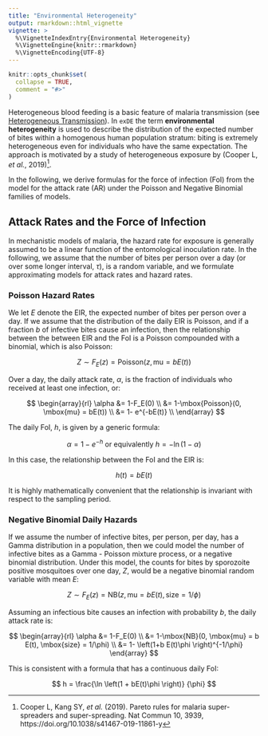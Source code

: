 ```yaml
---
title: "Environmental Heterogeneity"
output: rmarkdown::html_vignette
vignette: >
  %\VignetteIndexEntry{Environmental Heterogeneity}
  %\VignetteEngine{knitr::rmarkdown}
  %\VignetteEncoding{UTF-8}
---
```


```r
knitr::opts_chunk$set(
  collapse = TRUE,
  comment = "#>"
)
```

Heterogeneous blood feeding is a basic feature of malaria transmission (see [Heterogeneous Transmission](heterogeneous_transmission.html)). In `exDE` the term **environmental heterogeneity** is used to describe the distribution of the expected number of bites within a homogenous human population stratum: biting is extremely heterogeneous even for individuals who have the same expectation. The approach is motivated by a study of heterogeneous exposure by (Cooper L, *et al.*, 2019)^[Cooper L, Kang SY, *et al.* (2019). Pareto rules for malaria super-spreaders and super-spreading. Nat Commun 10, 3939, https://doi.org/10.1038/s41467-019-11861-y]. 

In the following, we derive formulas for the force of infection (FoI) from the model for the attack rate (AR) under the Poisson and Negative Binomial families of models. 

## Attack Rates and the Force of Infection

In mechanistic models of malaria, the hazard rate for exposure is generally assumed to be a linear function of the entomological inoculation rate. In the following, we assume that the number of bites per person over a day (or over some longer interval, $\tau$), is a random variable, and we formulate approximating models for attack rates and hazard rates. 

### Poisson Hazard Rates

We let $E$ denote the EIR, the expected number of bites per person over a day. If we assume that the distribution of the daily EIR is Poisson, and if a fraction $b$ of infective bites cause an infection, then the relationship between the between EIR and the FoI is a Poisson compounded with a binomial, which is also Poisson: 

$$
Z \sim F_E(z) = \mbox{Poisson}(z, \mbox{mu} = bE(t))
$$

Over a day, the daily attack rate, $\alpha$, is the fraction of individuals who received at least one infection, or: 

$$
\begin{array}{rl}
\alpha &= 1-F_E(0) \\ &= 1-\mbox{Poisson}(0, \mbox{mu} = bE(t)) \\ 
&= 1- e^{-bE(t)} \\
\end{array}
$$

The daily FoI, $h$, is given by a generic formula: 

$$
\alpha = 1 - e^{-h} \mbox{ or equivalently } h = -\ln (1-\alpha)
$$

In this case, the relationship between the FoI and the EIR is:

$$
   h(t) = b E(t)
$$

It is highly mathematically convenient that the relationship is invariant with respect to the sampling period.  

### Negative Binomial Daily Hazards 

If we assume the number of infective bites, per person, per day, has a Gamma distribution in a population, then we could model the number of infective bites as a Gamma - Poisson mixture process, or a negative binomial distribution. Under this model, the counts for bites by sporozoite positive mosquitoes over one day, $Z$, would be a negative binomial random variable with mean $E$:

$$
Z \sim F_E(z) = \mbox{NB}(z, \mbox{mu} = bE(t), \mbox{size} = 1/\phi)
$$

Assuming an infectious bite causes an infection with probability $b$, the daily attack rate is: 

$$
\begin{array}{rl}
\alpha &= 1-F_E(0) \\ &= 1-\mbox{NB}(0, \mbox{mu} = b E(t), \mbox{size} = 1/\phi) \\
 &= 1- \left(1+b E(t)\phi \right)^{-1/\phi}
\end{array}
$$

This is consistent with a formula that has a continuous daily FoI: 

$$
    h = \frac{\ln \left(1 + bE(t)\phi \right)} {\phi}
$$




